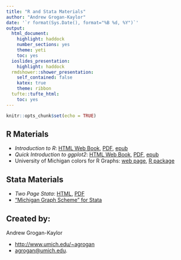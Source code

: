 ```yaml
---
title: "R and Stata Materials"
author: "Andrew Grogan-Kaylor"
date: '`r format(Sys.Date(), format="%B %d, %Y")`'
output: 
  html_document: 
    highlight: haddock
    number_sections: yes
    theme: yeti
    toc: yes
  ioslides_presentation: 
    highlight: haddock
  rmdshower::shower_presentation:
    self_contained: false
    katex: true
    theme: ribbon
  tufte::tufte_html: 
    toc: yes
---
```


```r
knitr::opts_chunk$set(echo = TRUE)
```

## R Materials

* *Introduction to R*: [HTML Web Book](http://www-personal.umich.edu/~agrogan/R/background.html), [PDF](http://www-personal.umich.edu/~agrogan/R/introduction-to-R.pdf), [epub](http://www-personal.umich.edu/~agrogan/R/introduction-to-R.epub)
* *Quick Introduction to ggplot2*: [HTML Web Book](http://www-personal.umich.edu/~agrogan/quick-intro-ggplot2/ggplot-in-3-easy-steps-maybe-2-easy-steps.html),  [PDF](http://www-personal.umich.edu/~agrogan/quick-intro-ggplot2/quick-intro-to-ggplot2.pdf), [epub](http://www-personal.umich.edu/~agrogan/quick-intro-ggplot2/quick-intro-to-ggplot2.epub)
* University of Michigan colors for R Graphs: [web page](http://www-personal.umich.edu/~agrogan/R/Michigan_Colors.html), [R package](https://github.com/agrogan1/michigancolors/blob/master/README.md)

## Stata Materials

* *Two Page Stata*: [HTML](http://www-personal.umich.edu/~agrogan/stata/TwoPageStata.html), [PDF](http://www-personal.umich.edu/~agrogan/stata/TwoPageStata.pdf)
* ["Michigan Graph Scheme" for Stata](https://agroganweb.wordpress.com/michigan-graph-scheme-for-stata/)

## Created by:

Andrew Grogan-Kaylor

* [http://www.umich.edu/~agrogan](http://www.umich.edu/~agrogan) 
* [agrogan@umich.edu](agrogan@umich.edu).  


